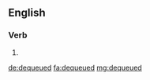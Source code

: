 ==English==

===Verb===
{{head|en}}

# {{en-past of|dequeue}}

[[de:dequeued]]
[[fa:dequeued]]
[[mg:dequeued]]